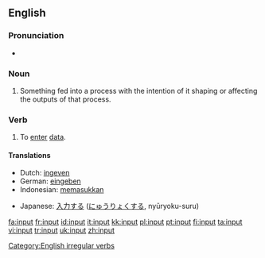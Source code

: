 ==English==

===Pronunciation===
*{{IPA|/'ɪnpʊt/}}

===Noun===
{{en-noun}}

# Something fed into a process with the intention of it shaping or affecting the outputs of that process.

===Verb===
{{en-verb|inputs|inputting|input}}

# To [[enter]] [[data]].

====Translations====
{{top}}
*Dutch: [[ingeven]]
*German: [[eingeben]]
*Indonesian: [[masuk|memasukkan]]
{{mid}}
*Japanese: [[入力]]する ([[にゅうりょく]]する, nyūryoku-suru)
{{bottom}}

[[Category:English irregular verbs]]

[[fa:input]]
[[fr:input]]
[[id:input]]
[[it:input]]
[[kk:input]]
[[pl:input]]
[[pt:input]]
[[fi:input]]
[[ta:input]]
[[vi:input]]
[[tr:input]]
[[uk:input]]
[[zh:input]]